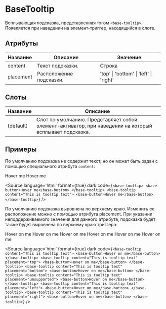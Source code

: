 

# BaseTooltip

Всплывающая подсказка, представленная тэгом `<base-tooltip>`. Появляется при наведении на элемент-триггер, находящийся в слоте.

## Атрибуты

| Название  | Описание                | Значение                               |
|-----------|-------------------------|----------------------------------------|
| content   | Текст подсказки.        | Строка                                 |
| placement | Расположение подсказки. | 'top' \| 'bottom' \| 'left' \| 'right' |

## Слоты

| Название  | Описание                                                                                               |
|-----------|--------------------------------------------------------------------------------------------------------|
| (default) | Слот по умолчанию. Представляет собой элемент-активатор, при наведении на который всплывает подсказка. |

## Примеры

По умолчанию подсказка не содержит текст, но он может быть задан с помощью специального атрибута `content`:

<Canvas>
  <base-tooltip>
    <base-button>Hover me</base-button>
  </base-tooltip>
  <base-tooltip content="This is tooltip text">
    <base-button>Hover me</base-button>
  </base-tooltip>
</Canvas>

<Source
language='html'
format={true}
dark
code={`
<base-tooltip>
  <base-button>Hover me</base-button>
</base-tooltip>
<base-tooltip content="This is tooltip text">
  <base-button>Hover me</base-button>
</base-tooltip>
`}
/>

По умолчанию подсказка выровнена по верхнему краю. Изменить ее расположение можно с помощью атрибута placement. При указании неподдерживаемого значения для данного атрибута, подсказка будет также будет выровнена по верхнему краю триггера:

<Canvas>
  <base-tooltip content="This is tooltip text">
    <base-button>Hover on me</base-button>
  </base-tooltip>
  <base-tooltip content="This is tooltip text" placement="top">
    <base-button>Hover on me</base-button>
  </base-tooltip>
  <base-tooltip content="This is tooltip text" placement="bottom">
    <base-button>Hover on me</base-button>
  </base-tooltip>
  <base-tooltip content="This is tooltip text" placement="unsupported">
    <base-button>Hover on me</base-button>
  </base-tooltip>
  <base-tooltip content="This is tooltip text" placement="left">
    <base-button>Hover on me</base-button>
  </base-tooltip>
  <base-tooltip content="This is tooltip text" placement="right">
    <base-button>Hover on me</base-button>
  </base-tooltip>
</Canvas>

<Source
language='html'
format={true}
dark
code={`
<base-tooltip content="This is tooltip text">
  <base-button>Hover on me</base-button>
</base-tooltip>
<base-tooltip content="This is tooltip text" placement="top">
  <base-button>Hover on me</base-button>
</base-tooltip>
<base-tooltip content="This is tooltip text" placement="bottom">
  <base-button>Hover on me</base-button>
</base-tooltip>
<base-tooltip content="This is tooltip text" placement="unsupported">
  <base-button>Hover on me</base-button>
</base-tooltip>
<base-tooltip content="This is tooltip text" placement="left">
  <base-button>Hover on me</base-button>
</base-tooltip>
<base-tooltip content="This is tooltip text" placement="right">
  <base-button>Hover on me</base-button>
</base-tooltip>
`}
/>
